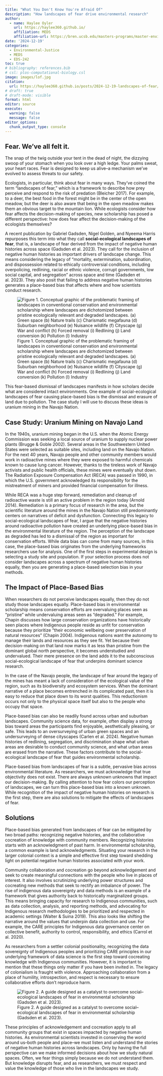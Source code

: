 ```yaml
---
title: "What You Don't Know You're Afraid Of"
description: "How landscapes of fear drive environmental research"
author:
  - name: Haylee Oyler
    url: https://haylee360.github.io/
    affiliation: MEDS
    affiliation-url: https://bren.ucsb.edu/masters-programs/master-environmental-data-science
date: '2024-12-19'
categories:
  - Environmental-Justice
  - MEDS
  - EDS-242
toc: true
# bibliography: references.bib
# csl: plos-computational-biology.csl
image: images/lof.jpg
citation:
  url: https://haylee360.github.io/posts/2024-12-19-landscapes-of-fear/
# draft: true
# draft-mode: visible
format: html
editor: source
execute:
  warning: false
  message: false
editor_options: 
  chunk_output_type: console
---
```


## Fear. We’ve all felt it. 
The snap of the twig outside your tent in the dead of night, the dizzying swoop of your stomach when you look over a high ledge. Your palms sweat, your heart races. Fear is designed to keep us alive–a mechanism we’ve evolved to assess threats to our safety. 

Ecologists, in particular, think about fear in many ways. They’ve coined the term “landscapes of fear,” which is a framework to describe how prey perceive and respond to the risk of predation (Bleicher 2017). For example, to a deer, the best food in the forest might be in the center of the open meadow, but the deer is also aware that being in the open meadow makes them an obvious target to the mountain lion. While ecologists consider how fear affects the decision-making of species, new scholarship has posed a different perspective: how does fear affect the decision-making of the ecologists themselves?

A recent publication by Gabriel Gadsden, Nigel Golden, and Nyeema Harris repurposes this term into what they call **social-ecological landscapes of fear**, that is, a landscape of fear derived from the impact of negative human histories across space (Gadsden et al. 2023). They call for the inclusion of negative human histories as important drivers of landscape change. This means considering the legacy of “mortality, extermination, subordination, and dispossession related to ethically controversial conditions, including overpolicing, redlining, racial or ethnic violence, corrupt governments, low social capital, and segregation” across space and time (Gadsden et al. 2023). They also posit that failing to address negative human histories generates a place-based bias that affects where and how scientists conduct research. 

![Figure 1. Conceptual graphic of the problematic framing of landscapes in conventional conservation and environmental scholarship where landscapes are dichotomized between pristine ecologically relevant and degraded landscapes. (a) Green space (b) Nature trails (c) Charismatic megafauna (d) Suburban neighborhood (e) Nuisance wildlife (f) Cityscape (g) War and conflict (h) Forced removal (i) Redlining (j) Land conversion (k) Pollution (l) Industry](images/lof.jpg)



This fear-based dismissal of landscapes manifests in how scholars decide what are considered intact environments. One example of social-ecological landscapes of fear causing place-based bias is the dismissal and erasure of land due to pollution. The case study I will use to discuss these ideas is uranium mining in the Navajo Nation. 

## Case Study: Uranium Mining on Navajo Land
In the 1940s, uranium mining began in the U.S. when the Atomic Energy Commission was seeking a local source of uranium to supply nuclear power plants (Brugge & Goble 2002). Several areas in the Southwestern United States were selected as suitable sites, including land on the Navajo Nation. For the next 40 years, Navajo people and other community members would work in radioactive mines where they were exposed to harmful chemicals known to cause lung cancer. However, thanks to the tireless work of Navajo activists and public health officials, these mines were eventually shut down. The Radiation Exposure Compensation Act (RECA) was passed in 1990, in which the U.S. government acknowledged its responsibility for the mistreatment of miners and provided financial compensation for illness.   

While RECA was a huge step forward, remediation and cleanup of radioactive waste is still an active problem in the region today (Arnold 2014). Remediation is a primary focus of research in the area, but the scientific literature around the mines in the Navajo Nation still predominantly centers on narratives of deficit and dysfunction. Connecting this legacy to social-ecological landscapes of fear, I argue that the negative histories around radioactive pollution have created an underlying place-based bias in the environmental literature of the region. The perception of the landscape as degraded has led to a dismissal of the region as important for conservation efforts. 
While data bias can come from many sources, in this case, the place-based bias originates from the underlying frameworks researchers use for analysis. One of the first steps in experimental design is selecting a study site and population. If your selection process does not consider landscapes across a spectrum of negative human histories equally, then you are generating a place-based selection bias in your methods. 

## The Impact of Place-Based Bias
When researchers do not perceive landscapes equally, then they do not study those landscapes equally. Place-based bias in environmental scholarship means conservation efforts are overvaluing places seen as “pristine” while undervaluing areas seen as “degraded.” For example, Chapin discusses how large conservation organizations have historically seen places where Indigenous people reside as unfit for conservation because they prioritize “their economic wellbeing over preservation of natural resources” (Chapin 2004). Indigenous nations want the autonomy to manage their lands and resources as they see fit. Yet because their decision-making on that land now marks it as less than pristine from the dominant global north perspective, it becomes understudied and undervalued. Their mere presence on the land adds it to the subconscious social-ecological landscape of fear that underpins dominant science research. 

In the case of the Navajo people, the landscape of fear around the legacy of the mines has meant a lack of consideration of the ecological value of the region, such as its biodiversity and ecosystem services. When the dominant narrative of a place becomes entrenched in its complicated past, then it is easy to reduce that place down to its worst qualities. This reductionism occurs not only to the physical space itself but also to the people who occupy that space. 

Place-based bias can also be readily found across urban and suburban landscapes. Community science data, for example, often display a strong bias toward areas the participants find enjoyable, aesthetically pleasing, or safe. This leads to an oversurveying of urban green spaces and an undersurveying of dense cityscapes (Carlen et al. 2024). Negative human histories of redlining, segregation, and discrimination shape what urban areas are desirable to conduct community science, and what urban areas are erased from the narrative. These factors contribute to the social-ecological landscape of fear that guides environmental scholarship. 

Place-based bias from landscapes of fear is a subtle, pervasive bias across environmental literature. As researchers, we must acknowledge that true objectivity does not exist. There are always unknown unknowns that impact our decision-making. By calling attention to how fear colors our perception of landscapes, we can turn this place-based bias into a known unknown. While recognition of the impact of negative human histories on research is the first step, there are also solutions to mitigate the effects of landscapes of fear. 

## Solutions
Place-based bias generated from landscapes of fear can be mitigated by two broad paths: recognizing negative histories, and the collaborative cocreation of knowledge with community members. Recognizing histories starts with an acknowledgment of past harm. In environmental scholarship, a common example is land acknowledgments. Situating your research in the larger colonial context is a simple and effective first step toward shedding light on potential negative human histories associated with your work.

Community collaboration and cocreation go beyond acknowledgement and seek to create meaningful connections with the people who live in places of interest. It also involves scrutinizing underlying power structures and cocreating new methods that seek to rectify an imbalance of power. The rise of indigenous data sovereignty and data methods is an example of a framework that gives authority back to historically 	marginalized groups. This means bringing capacity for research to Indigenous communities, such as data collection, analysis, and reporting methods, and advocating for Indigenous research methodologies to be prioritized and respected in academic settings (Walter & Suina 2019). This also looks like shifting the narrative around the values that underpin data collection and use. For example, the CARE principles for Indigenous data governance center on collective benefit, authority to control, responsibility, and ethics (Carrol et al. 2020). 

As researchers from a settler colonial positionality, recognizing the data sovereignty of Indigenous peoples and prioritizing CARE principles in our underlying framework of data science is the first step toward cocreating knowledge with Indigenous communities. However, it is important to mention that these things only matter if you have been invited in. The legacy of colonialism is fraught with violence. Approaching collaboration from a place of humility, introspection, and respect is necessary to ensure collaborative efforts don’t reproduce harm. 

![Figure 2. A guide designed as a catalyst to overcome social–ecological landscapes of fear in environmental scholarship (Gadsden et al. 2023).](images/scales.jpg)


These principles of acknowledgement and cocreation apply to all community groups that exist in spaces impacted by negative human histories. As environmental scientists invested in conserving the world around us–both people and place–we must listen and understand the stories of negative human histories across landscapes. Only by having the full perspective can we make informed decisions about how we study natural spaces. Often, we fear things simply because we do not understand them. But knowledge disrupts fear, and as researchers, we must respect and value the knowledge of those who live in the landscapes we study.  

